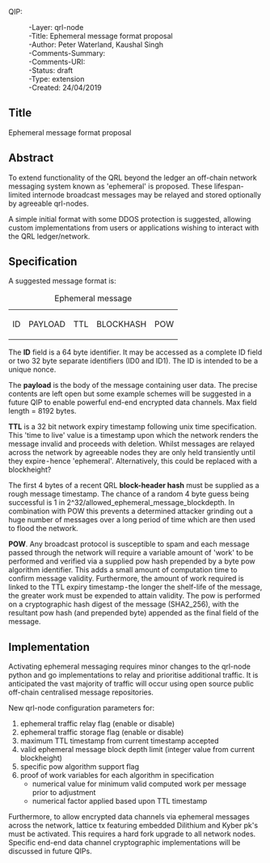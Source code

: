 QIP: 
:-Layer: qrl-node
:-Title: Ephemeral message format proposal
:-Author: Peter Waterland, Kaushal Singh
:-Comments-Summary: 
:-Comments-URI: 
:-Status: draft
:-Type: extension
:-Created: 24/04/2019



== Title ==
Ephemeral message format proposal 


== Abstract ==
To extend functionality of the QRL beyond the ledger an off-chain network messaging system known as 'ephemeral' is proposed. These lifespan-limited internode broadcast messages may be relayed and stored optionally by agreeable qrl-nodes.

A simple initial format with some DDOS protection is suggested, allowing custom implementations from users or applications wishing to interact with the QRL ledger/network.



== Specification ==

A suggested message format is: 

{| class="wikitable"
|+Ephemeral message
|-
|ID
|PAYLOAD
|TTL
|BLOCKHASH
|POW
|}

The '''ID''' field is a 64 byte identifier. It may be accessed as a complete ID field or two 32 byte separate identifiers (ID0 and ID1). The ID is intended to be a unique nonce.

The '''payload''' is the body of the message containing user data. The precise contents are left open but some example schemes will be suggested in a future QIP to enable powerful end-end encrypted data channels. Max field length = 8192 bytes.

'''TTL''' is a 32 bit network expiry timestamp following unix time specification. This 'time to live' value is a timestamp upon which the network renders the message invalid and proceeds with deletion. Whilst messages are relayed across the network by agreeable nodes they are only held transiently until they expire - hence 'ephemeral'. Alternatively, this could be replaced with a blockheight?

The first 4 bytes of a recent QRL '''block-header hash''' must be supplied as a rough message timestamp. The chance of a random 4 byte guess being successful is 1 in 2^32/allowed_ephemeral_message_blockdepth. In combination with POW this prevents a determined attacker grinding out a huge number of messages over a long period of time which are then used to flood the network.

'''POW'''. Any broadcast protocol is susceptible to spam and each message passed through the network will require a variable amount of 'work' to be performed and verified via a supplied pow hash prepended by a byte pow algorithm identifier. This adds a small amount of computation time to confirm message validity. Furthermore, the amount of work required is linked to the TTL expiry timestamp - the longer the shelf-life of the message, the greater work must be expended to attain validity. The pow is performed on a cryptographic hash digest of the message (SHA2_256), with the resultant pow hash (and prepended byte) appended as the final field of the message. 



== Implementation ==

Activating ephemeral messaging requires minor changes to the qrl-node python and go implementations to relay and prioritise additional traffic. It is anticipated the vast majority of traffic will occur using open source public off-chain centralised message repositories.

New qrl-node configuration parameters for: 
# ephemeral traffic relay flag (enable or disable)
# ephemeral traffic storage flag (enable or disable)
# maximum TTL timestamp from current timestamp accepted
# valid ephemeral message block depth limit (integer value from current blockheight) 
# specific pow algorithm support flag
# proof of work variables for each algorithm in specification
#* numerical value for minimum valid computed work per message prior to adjustment
#* numerical factor applied based upon TTL timestamp

Furthermore, to allow encrypted data channels via ephemeral messages across the network, lattice tx featuring embedded Dilithium and Kyber pk's must be activated. This requires a hard fork upgrade to all network nodes. Specific end-end data channel cryptographic implementations will be discussed in future QIPs.
